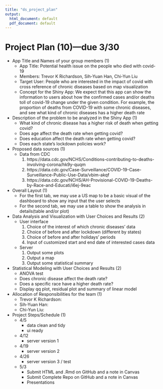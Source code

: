 ```yaml
---
title: "ds_project_plan"
output:
  html_document: default
  pdf_document: default
---
```


# Project Plan (10)---due 3/30

* App Title and Names of your group members (1)
    + App Title: Potential health issue on the people who died with covid-19
    + Members: Trevor K Richardson, Sih-Yuan Han, Chi-Yun Liu
    + Target User: People who are interested in the impact of covid with cross reference of chronic diseases based on map visualization
    + Concept for the Shiny App: We expect that this app can show the information to users about how the confirmed cases and/or deaths toll of covid-19 change under the given condition. For example, the proportion of deaths from COVID-19 with some chronic diseases, and see what kind of chronic diseases has a higher death rate

* Description of the problem to be analyzed in the Shiny App (1)
    + What kind of chronic disease has a higher risk of death when getting covid?
    + Does age affect the death rate when getting covid?
    + Does education affect the death rate when getting covid?
    + Does each state’s lockdown policies work?
    
* Proposed data sources (1)
    + Data from CDC  
      1. https://data.cdc.gov/NCHS/Conditions-contributing-to-deaths-involving-corona/hk9y-quqm  
      2. https://data.cdc.gov/Case-Surveillance/COVID-19-Case-Surveillance-Public-Use-Data/vbim-akqf  
      3. https://data.cdc.gov/NCHS/AH-Provisional-COVID-19-Deaths-by-Race-and-Educati/i6ej-9eac

* Overall Layout (1)
    + For the first tab, we may use a US map to be a basic visual of the dashboard to show any input that the user selects
    + For the second tab, we may use a table to show the analysis in details(table and/or plot)

* Data Analysis and Visualization with User Choices and Results (2)
    + User interface
      1. Choice of the interest of which chronic diseases’ data
      2. Choice of before and after lockdown (different by states)
      3. Choice of before and after holidays’ periods
      4. Input of customized start and end date of interested cases data
    
    + Server
      1. Output some plots
      2. Output a map
      3. Output some statistical summary

* Statistical Modeling with User Choices and Results (2)
    + ANOVA test
    + Does chronic disease affect the death rate?
    + Does a specific race have a higher death rate?
    + Display qq plot, residual plot and summary of linear model

* Allocation of Responsibilities for the team (1)
    + Trevor K Richardson: 
    + Sih-Yuan Han:
    + Chi-Yun Liu: 

* Project Steps/Schedule (1)
    + 4/5 
      - data clean and tidy
      - ui ready
    
    + 4/12
      - server version 1
    
    + 4/19
      - server version 2
    
    + 4/26
      - server version 3 / test 
    
    + 5/3 
      - Submit HTML and .Rmd on GitHub and a note in Canvas
      - Submit Complete Repo on GitHub and a note in Canvas
      - Presentations
    